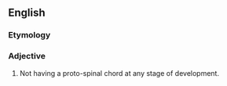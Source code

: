 ==English==
===Etymology===
{{prefix|a|chordate}}

===Adjective===
{{en-adj|-}}

# {{biology}} Not having a proto-spinal chord at any stage of development.